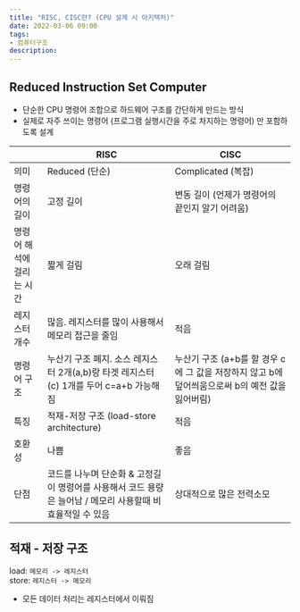 ```yaml
---
title: "RISC, CISC란? (CPU 설계 시 아키텍처)"
date: 2022-03-06 09:00
tags:
- 컴퓨터구조
description:
---
```


## Reduced Instruction Set Computer

- 단순한 CPU 명령어 조합으로 하드웨어 구조를 간단하게 만드는 방식
- 실제로 자주 쓰이는 명령어 (프로그램 실행시간을 주로 차지하는 명령어) 만 포함하도록 설계

|   | RISC | CISC      |
|---|------|-----------|
| 의미   |   Reduced (단순)   | Complicated (복잡) |
| 명령어의 길이 |   고정 길이   |     변동 길이 (언제가 명령어의 끝인지 알기 어려움)      |
| 명령어 해석에 걸리는 시간 |   짧게 걸림   |     오래 걸림      |
| 레지스터 개수 |   많음. 레지스터를 많이 사용해서 메모리 접근을 줄임   |        적음   |
| 명령어 구조 |    누산기 구조 폐지. 소스 레지스터 2개(a,b)랑 타겟 레지스터(c) 1개를 두어 c=a+b 가능해짐  |       누산기 구조 (a+b를 할 경우 c에 그 값을 저장하지 않고 b에 덮어씌움으로써 b의 예전 값을 잃어버림)    |
| 특징 |   적재-저장 구조 (load-store architecture)   |        적음   |
| 호환성 |   나쁨   |        좋음   |
| 단점 |   코드를 나누며 단순화 & 고정길이 명령어를 사용해서 코드 용량은 늘어남 / 메모리 사용할때 비효율적일 수 있음   |      상대적으로 많은 전력소모   |

## 적재 - 저장 구조

load: `메모리 -> 레지스터`  
store: `레지스터 -> 메모리`

- 모든 데이터 처리는 레지스터에서 이뤄짐
